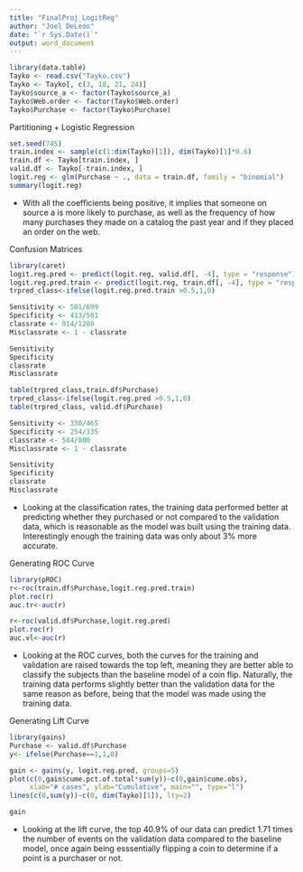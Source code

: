 ---
title: "FinalProj_LogitReg"
author: "Joel DeLeon"
date: "`r Sys.Date()`"
output: word_document
---

```{r}
library(data.table)
Tayko <- read.csv("Tayko.csv")
Tayko <- Tayko[, c(3, 18, 21, 24)]
Tayko$source_a <- factor(Tayko$source_a)
Tayko$Web.order <- factor(Tayko$Web.order)
Tayko$Purchase <- factor(Tayko$Purchase)
```

Partitioning + Logistic Regression

```{r}
set.seed(745)
train.index <- sample(c(1:dim(Tayko)[1]), dim(Tayko)[1]*0.6)
train.df <- Tayko[train.index, ]
valid.df <- Tayko[-train.index, ]
logit.reg <- glm(Purchase ~ ., data = train.df, family = "binomial") 
summary(logit.reg)
```

-   With all the coefficients being positive, it implies that someone on source a is more likely to purchase, as well as the frequency of how many purchases they made on a catalog the past year and if they placed an order on the web.

Confusion Matrices

```{r}
library(caret)
logit.reg.pred <- predict(logit.reg, valid.df[, -4], type = "response")
logit.reg.pred.train <- predict(logit.reg, train.df[, -4], type = "response")
trpred_class<-ifelse(logit.reg.pred.train >0.5,1,0)

Sensitivity <- 501/699
Specificity <- 413/501
classrate <- 914/1200
Misclassrate <- 1 - classrate

Sensitivity
Specificity
classrate
Misclassrate

table(trpred_class,train.df$Purchase)
trpred_class<-ifelse(logit.reg.pred >0.5,1,0)
table(trpred_class, valid.df$Purchase)

Sensitivity <- 330/465
Specificity <- 254/335
classrate <- 584/800
Misclassrate <- 1 - classrate

Sensitivity
Specificity
classrate
Misclassrate
```

-   Looking at the classification rates, the training data performed better at predicting whether they purchased or not compared to the validation data, which is reasonable as the model was built using the training data. Interestingly enough the training data was only about 3% more accurate.

Generating ROC Curve

```{r}
library(pROC)
r<-roc(train.df$Purchase,logit.reg.pred.train)
plot.roc(r)
auc.tr<-auc(r)

r<-roc(valid.df$Purchase,logit.reg.pred)
plot.roc(r)
auc.vl<-auc(r)
```

-   Looking at the ROC curves, both the curves for the training and validation are raised towards the top left, meaning they are better able to classify the subjects than the baseline model of a coin flip. Naturally, the training data performs slightly better than the validation data for the same reason as before, being that the model was made using the training data.

Generating Lift Curve

```{r}
library(gains)
Purchase <- valid.df$Purchase
y<- ifelse(Purchase==1,1,0)

gain <- gains(y, logit.reg.pred, groups=5)
plot(c(0,gain$cume.pct.of.total*sum(y))~c(0,gain$cume.obs), 
     xlab="# cases", ylab="Cumulative", main="", type="l")
lines(c(0,sum(y))~c(0, dim(Tayko)[1]), lty=2)

gain
```

-   Looking at the lift curve, the top 40.9% of our data can predict 1.71 times the number of events on the validation data compared to the baseline model, once again being esssentially flipping a coin to determine if a point is a purchaser or not.
